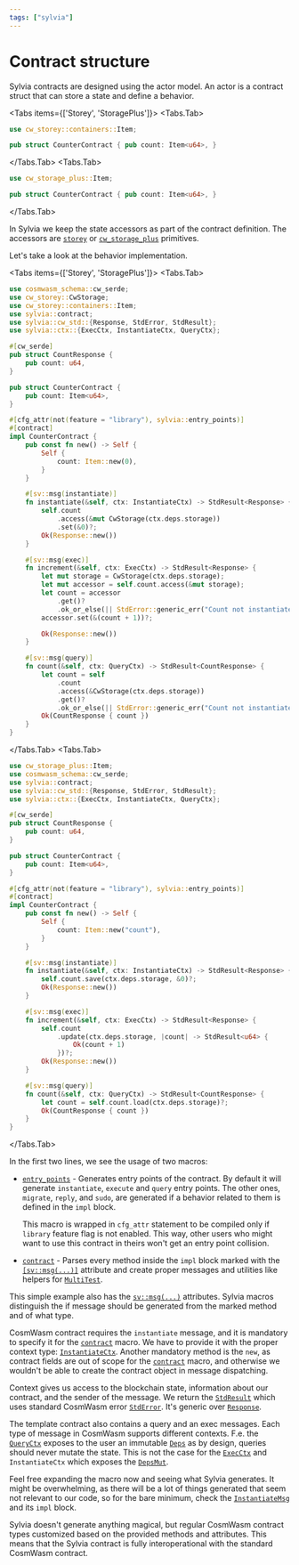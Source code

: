 ```yaml
---
tags: ["sylvia"]
---
```



# Contract structure

Sylvia contracts are designed using the actor model. An actor is a contract struct that can store a
state and define a behavior.

<Tabs items={['Storey', 'StoragePlus']}>
  <Tabs.Tab>

```rust template="sylvia-empty"
use cw_storey::containers::Item;

pub struct CounterContract { pub count: Item<u64>, }
```

  </Tabs.Tab>
  <Tabs.Tab>

```rust template="sylvia-empty"
use cw_storage_plus::Item;

pub struct CounterContract { pub count: Item<u64>, }
```

  </Tabs.Tab>
</Tabs>

In Sylvia we keep the state accessors as part of the contract definition. The accessors are
[`storey`](../../storey) or [`cw_storage_plus`](../../cw-storage-plus) primitives.

Let's take a look at the behavior implementation.

<Tabs items={['Storey', 'StoragePlus']}>
  <Tabs.Tab>

```rust template="sylvia-empty"
use cosmwasm_schema::cw_serde;
use cw_storey::CwStorage;
use cw_storey::containers::Item;
use sylvia::contract;
use sylvia::cw_std::{Response, StdError, StdResult};
use sylvia::ctx::{ExecCtx, InstantiateCtx, QueryCtx};

#[cw_serde]
pub struct CountResponse {
    pub count: u64,
}

pub struct CounterContract {
    pub count: Item<u64>,
}

#[cfg_attr(not(feature = "library"), sylvia::entry_points)]
#[contract]
impl CounterContract {
    pub const fn new() -> Self {
        Self {
            count: Item::new(0),
        }
    }

    #[sv::msg(instantiate)]
    fn instantiate(&self, ctx: InstantiateCtx) -> StdResult<Response> {
        self.count
            .access(&mut CwStorage(ctx.deps.storage))
            .set(&0)?;
        Ok(Response::new())
    }

    #[sv::msg(exec)]
    fn increment(&self, ctx: ExecCtx) -> StdResult<Response> {
        let mut storage = CwStorage(ctx.deps.storage);
        let mut accessor = self.count.access(&mut storage);
        let count = accessor
            .get()?
            .ok_or_else(|| StdError::generic_err("Count not instantiated yet"))?;
        accessor.set(&(count + 1))?;

        Ok(Response::new())
    }

    #[sv::msg(query)]
    fn count(&self, ctx: QueryCtx) -> StdResult<CountResponse> {
        let count = self
            .count
            .access(&CwStorage(ctx.deps.storage))
            .get()?
            .ok_or_else(|| StdError::generic_err("Count not instantiated yet"))?;
        Ok(CountResponse { count })
    }
}
```

  </Tabs.Tab>
  <Tabs.Tab>

```rust template="sylvia-empty"
use cw_storage_plus::Item;
use cosmwasm_schema::cw_serde;
use sylvia::contract;
use sylvia::cw_std::{Response, StdError, StdResult};
use sylvia::ctx::{ExecCtx, InstantiateCtx, QueryCtx};

#[cw_serde]
pub struct CountResponse {
    pub count: u64,
}

pub struct CounterContract {
    pub count: Item<u64>,
}

#[cfg_attr(not(feature = "library"), sylvia::entry_points)]
#[contract]
impl CounterContract {
    pub const fn new() -> Self {
        Self {
            count: Item::new("count"),
        }
    }

    #[sv::msg(instantiate)]
    fn instantiate(&self, ctx: InstantiateCtx) -> StdResult<Response> {
        self.count.save(ctx.deps.storage, &0)?;
        Ok(Response::new())
    }

    #[sv::msg(exec)]
    fn increment(&self, ctx: ExecCtx) -> StdResult<Response> {
        self.count
            .update(ctx.deps.storage, |count| -> StdResult<u64> {
                Ok(count + 1)
            })?;
        Ok(Response::new())
    }

    #[sv::msg(query)]
    fn count(&self, ctx: QueryCtx) -> StdResult<CountResponse> {
        let count = self.count.load(ctx.deps.storage)?;
        Ok(CountResponse { count })
    }
}
```

  </Tabs.Tab>
</Tabs>

In the first two lines, we see the usage of two macros:

- [`entry_points`](../macros/entry-points) - Generates entry points of the contract. By default it
  will generate `instantiate`, `execute` and `query` entry points. The other ones, `migrate`,
  `reply`, and `sudo`, are generated if a behavior related to them is defined in the `impl` block.

  This macro is wrapped in `cfg_attr` statement to be compiled only if `library` feature flag is not
  enabled. This way, other users who might want to use this contract in theirs won't get an entry
  point collision.

- [`contract`](../macros/contract) - Parses every method inside the `impl` block marked with the
  [`[sv::msg(...)]`](../macros/attributes/msg) attribute and create proper messages and utilities
  like helpers for [`MultiTest`](../../cw-multi-test).

This simple example also has the [`sv::msg(...)`](../macros/attributes/msg) attributes. Sylvia
macros distinguish the if message should be generated from the marked method and of what type.

CosmWasm contract requires the `instantiate` message, and it is mandatory to specify it for the
[`contract`](../macros/contract) macro. We have to provide it with the proper context type:
[`InstantiateCtx`](https://docs.rs/sylvia/latest/sylvia/types/struct.InstantiateCtx.html). Another
mandatory method is the `new`, as contract fields are out of scope for the
[`contract`](../macros/contract) macro, and otherwise we wouldn't be able to create the contract
object in message dispatching.

Context gives us access to the blockchain state, information about our contract, and the sender of
the message. We return the
[`StdResult`](https://docs.rs/cosmwasm-std/latest/cosmwasm_std/type.StdResult.html) which uses
standard CosmWasm error
[`StdError`](https://docs.rs/cosmwasm-std/latest/cosmwasm_std/enum.StdError.html). It's generic over
[`Response`](https://docs.rs/cosmwasm-std/latest/cosmwasm_std/struct.Response.html).

The template contract also contains a query and an exec messages. Each type of message in CosmWasm
supports different contexts. F.e. the [`QueryCtx`](../types/context) exposes to the user an
immutable [`Deps`](https://docs.rs/cosmwasm-std/latest/cosmwasm_std/struct.Deps.html) as by design,
queries should never mutate the state. This is not the case for the [`ExecCtx`](../types/context)
and `InstantiateCtx` which exposes the
[`DepsMut`](https://docs.rs/cosmwasm-std/latest/cosmwasm_std/struct.DepsMut.html).

Feel free expanding the macro now and seeing what Sylvia generates. It might be overwhelming, as
there will be a lot of things generated that seem not relevant to our code, so for the bare minimum,
check the [`InstantiateMsg`](../macros/generated-types/message-types#contract-messages) and its
`impl` block.

Sylvia doesn't generate anything magical, but regular CosmWasm contract types customized based on
the provided methods and attributes. This means that the Sylvia contract is fully interoperational
with the standard CosmWasm contract.
